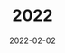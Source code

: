 ---
cover: "./20220202_133650.jpg"
date: "2022-02-02"
title: "2022"
areas:
  - In family life, love is the oil that eases friction, the cement that binds closer together, and the music that brings harmony.
---